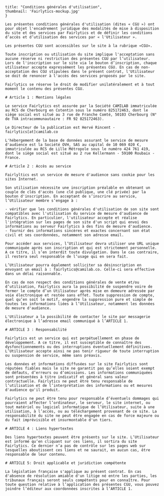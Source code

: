 
    title: "Conditions générales d'utilisation",
    thumbnail: 'Fairlytics-mockup.jpg'
    }

    Les présentes conditions générales d'utilisation (dites « CGU ») ont pour objet l'encadrement juridique des modalités de mise à disposition du site et des services par Fairlytics et de définir les conditions d’accès et d’utilisation des services par « l'Utilisateur ».
    
    Les présentes CGU sont accessibles sur le site à la rubrique «CGU».
    
    Toute inscription ou utilisation du site implique l'acceptation sans aucune réserve ni restriction des présentes CGU par l’utilisateur. Lors de l'inscription sur le site via le bouton d’inscription, chaque utilisateur accepte expressément les présentes CGU. En cas de non-acceptation des CGU stipulées dans le présent contrat, l'Utilisateur se doit de renoncer à l'accès des services proposés par le site. 
    
    Fairlytics se réserve le droit de modifier unilatéralement et à tout moment le contenu des présentes CGU.
    
    # Article 1 : Mentions légales

    Le service Fairlytics est assurée par la Société CAMILAB immatriculée au RCS de Cherbourg en Cotentin sous le numéro 825172463, dont le siège social est situé au 3 rue de Franche Comté, 50103 Cherbourg (N° de TVA intracommunautaire : FR 92 825172463).
    
    Le Directeur de la publication est Hervé Rincent - fairlytics[at]camilab.co 
    
    L'hébergement de la base de données assurant le service de mesure d'audience est la Société OVH, SAS au capital de 10 069 020 €, immatriculée au RCS de Lille Métropole sous le numéro 424 761 419, dont le siège social est situé au 2 rue Kellermann - 59100 Roubaix - France.
    
    # Article 2 : Accès au service

    Fairlyltics est un service de mesure d'audience sans cookie pour les sites Internet.
    
    Son utilisation nécessite une inscription préalable en obtenant un couple de clés d'accès (une clé publique, une clé privée) par la bouton d'inscription. En acceptant de s’inscrire au service, l’Utilisateur membre s’engage à :
    
    - vérifier que les conditions générales d'utilisation de son site sont compatibles avec l'utilisation du service de mesure d'audience de Fairlytics. En particulier, l'utilisateur accepte et réalise l'intégration sur les pages de son site d'un script qui envoi des informations au serveur Fairlytics à des fins de mesure d'audience.
    - fournir des informations sincères et exactes concernant son état civil et ses coordonnées, notamment son adresse email.
    
    Pour accéder aux services, l’Utilisateur devra utiliser une URL unique communiquée après son inscription et qui est strictement personnelle. A ce titre, il s’en interdit toute divulgation. Dans le cas contraire, il restera seul responsable de l’usage qui en sera fait.
    
    L’Utilisateur pourra également solliciter sa désinscription en envoyant un email à : fairlytics@camilab.co. Celle-ci sera effective dans un délai raisonnable.
    
    En cas de non respect des conditions générales de vente et/ou d’utilisation, Fairlytics aura la possibilité de suspendre voire de fermer le compte d’un Utilisateur après mise en demeure adressée par voie électronique et restée sans effet. Toute suppression de compte, quel qu’en soit le motif, engendre la suppression pure et simple de toutes les informations liées à l’Utilisateur, notamment les données de mesure d'audience.
    
    L'Utilisateur a la possibilité de contacter le site par messagerie électronique à l’adresse email communiqué à l’ARTICLE 1.
    
    # ARTICLE 3 : Responsabilité

    Fairlytics est un service qui est perpétuellement en phase de développement. A ce titre, il est susceptible de connaître des dysfonctionnements ou des interruptions éventuellement définitives. L’Utilisateur accepte ainsi ne pas tenir rigueur de toute interruption ou suspension de service, même sans préavis.
    
    Les données et informations diffusées sur le site Fairlytics sont réputées fiables mais le site ne garantit pas qu’elles soient exempt de défauts, d’erreurs ou d’omissions. Les informations communiquées sont présentées à titre indicatif et général sans valeur contractuelle. Fairlytics ne peut être tenu responsable de l’utilisation et de l’interprétation des informations ou et mesures d'audience qu'il produit.
    
    Fairlytics ne peut être tenu pour responsable d’éventuels dommages qui pourraient affecter l’ordinateur, le serveur, le site internet, ou tout matériel ou logiciel informatique de l’Utilisateur, suite à une utilisation, à l’accès, ou au téléchargement provenant de ce site. La responsabilité du site ne peut être engagée en cas de force majeure ou du fait imprévisible et insurmontable d'un tiers.
    
    # ARTICLE 4 : Liens hypertextes

    Des liens hypertextes peuvent être présents sur le site. L’Utilisateur est informé qu’en cliquant sur ces liens, il sortira du site Fairlytics. Ce dernier n’a pas de contrôle sur les pages web sur lesquelles aboutissent ces liens et ne saurait, en aucun cas, être responsable de leur contenu.
    
    # ARTICLE 5: Droit applicable et juridiction compétente

    La législation française s'applique au présent contrat. En cas d'absence de résolution amiable d'un litige né entre les parties, les tribunaux français seront seuls compétents pour en connaître. Pour toute question relative à l’application des présentes CGU, vous pouvez joindre l’éditeur aux coordonnées inscrites à l’ARTICLE 1.

